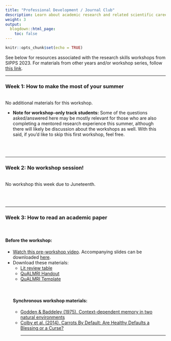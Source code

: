 ```yaml
---
title: "Professional Development / Journal Club"
description: Learn about academic research and related scientific careers, as well as how to digest and think critically about contemporary journal articles.
weight: 3
output:
  blogdown::html_page:
    toc: false
---
```


```r
knitr::opts_chunk$set(echo = TRUE)
```

See below for resources associated with the research skills workshops from SIPPS 2023. For materials from other years and/or workshop series, follow [this link](/workshops).

<hr>

### Week 1: How to make the most of your summer
<br>
No additional materials for this workshop.
<p>
<ul>
<li>**Note for workshop-only track students:** Some of the questions asked/answered here may be mostly relevant for those who are also completing a mentored research experience this summer, although there will likely be discussion about the workshops as well. With this said, if you'd like to skip this first workshop, feel free.
</ul>
<br><br>
<hr>

### Week 2: No workshop session!
<br>
No workshop this week due to Juneteenth.

<br><br>
<hr>

### Week 3: How to read an academic paper
<br>

#### Before the workshop:
<p>
<ul>
<li>[Watch this pre-workshop video](https://youtu.be/XKrSwonwLL0){target="_blank"}. Accompanying slides can be downloaded <a href="/workshop_files/2023/prof-dev/ResearchPaper_slides.pdf" download>here</a>.
<li>Download these materials:
<ul>
<li><a href="/workshop_files/2023/prof-dev/LitReview_Table.xlsx" download>Lit review table</a>
<li><a href="/workshop_files/2023/prof-dev/LitReviewOutline-QuALMRI_Handout.pdf" download>QuALMRI Handout</a>
<li><a href="/workshop_files/2023/prof-dev/LitReviewOutline-QuALMRI_Template.docx" download>QuALMRI Template</a>
</ul
</ul>
<br>

#### Synchronous workshop materials:
<p>
<ul>
<li><a href="/workshop_files/2023/prof-dev/Godden1975_ContextDependentMemory.pdf" download>Godden & Baddeley (1975). Context-dependent memory in two natural environments</a>
<li><a href="/workshop_files/2023/prof-dev/ChapmanColbyLi_2014.pdf" download>Colby et al. (2014). Carrots By Default: Are Healthy Defaults a Blessing or a Curse?</a>
<hr>